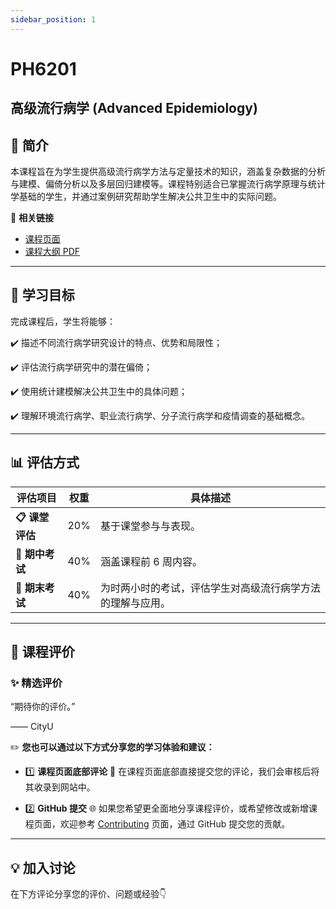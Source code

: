 ```yaml
---
sidebar_position: 1
---
```


# PH6201
## 高级流行病学 (Advanced Epidemiology)

## **📘 简介**
本课程旨在为学生提供高级流行病学方法与定量技术的知识，涵盖复杂数据的分析与建模、偏倚分析以及多层回归建模等。课程特别适合已掌握流行病学原理与统计学基础的学生，并通过案例研究帮助学生解决公共卫生中的实际问题。

🔗 **相关链接**
- [课程页面](https://www.cityu.edu.hk/catalogue/pg/202526/course/PH6201.htm)
- [课程大纲 PDF](https://www.cityu.edu.hk/catalogue/pg/202526/course/PH6201.pdf)

---

## **🎯 学习目标**

完成课程后，学生将能够：

✔️ 描述不同流行病学研究设计的特点、优势和局限性；

✔️ 评估流行病学研究中的潜在偏倚；

✔️ 使用统计建模解决公共卫生中的具体问题；

✔️ 理解环境流行病学、职业流行病学、分子流行病学和疫情调查的基础概念。

---

## **📊 评估方式**

| **评估项目**         | **权重** | **具体描述**                                                                                       |
|---------------------|---------|---------------------------------------------------------------------------------------------------|
| **📋 课堂评估**       | 20%      | 基于课堂参与与表现。                                                                                |
| **📂 期中考试**       | 40%      | 涵盖课程前 6 周内容。                                                                               |
| **📝 期末考试**      | 40%      | 为时两小时的考试，评估学生对高级流行病学方法的理解与应用。                                                |

---

## **💬 课程评价**

### ✨ **精选评价**
<div className={commentStyles.commentBox}>
    <p className={commentStyles.commentText}>
        “期待你的评价。”
    </p>
    <p className={commentStyles.commentAuthor}>—— CityU</p>
</div>

✏️ **您也可以通过以下方式分享您的学习体验和建议：**

- 1️⃣ **课程页面底部评论**
💬 在课程页面底部直接提交您的评论，我们会审核后将其收录到网站中。

- 2️⃣ **GitHub 提交**
🌐 如果您希望更全面地分享课程评价，或希望修改或新增课程页面，欢迎参考 [Contributing](/contributing) 页面，通过 GitHub 提交您的贡献。

---

## **💡 加入讨论**

在下方评论分享您的评价、问题或经验👇
<Utterances />
